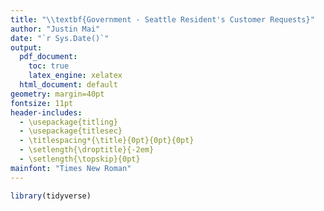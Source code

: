 ```yaml
---
title: "\\textbf{Government - Seattle Resident's Customer Requests}"
author: "Justin Mai"
date: "`r Sys.Date()`"
output:
  pdf_document:
    toc: true
    latex_engine: xelatex
  html_document: default
geometry: margin=40pt
fontsize: 11pt
header-includes:
  - \usepackage{titling}
  - \usepackage{titlesec}
  - \titlespacing*{\title}{0pt}{0pt}{0pt}
  - \setlength{\droptitle}{-2em}
  - \setlength{\topskip}{0pt} 
mainfont: "Times New Roman"
---
```


```r
library(tidyverse)
```

